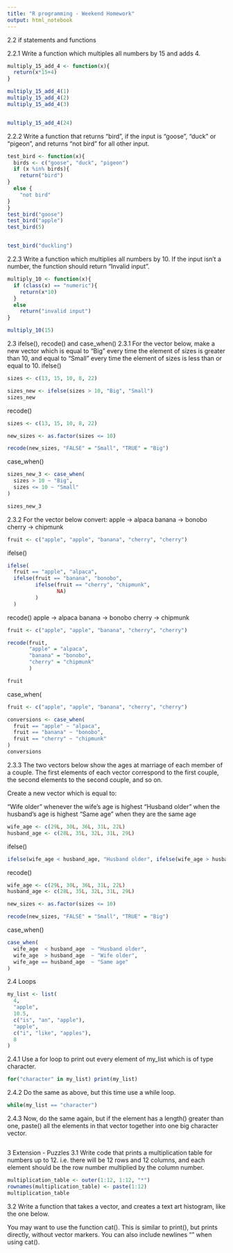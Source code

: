 ```yaml
---
title: "R programming - Weekend Homework"
output: html_notebook
---
```

2.2 if statements and functions

2.2.1
Write a function which multiples all numbers by 15 and adds 4.
```r
multiply_15_add_4 <- function(x){
  return(x*15+4)
}

multiply_15_add_4(1)
multiply_15_add_4(2)
multiply_15_add_4(3)


multiply_15_add_4(24)
```
2.2.2
Write a function that returns “bird”, if the input is “goose”, “duck” or “pigeon”, and returns “not bird” for all other input.
```r


test_bird <- function(x){
  birds <- c("goose", "duck", "pigeon")
  if (x %in% birds){
    return("bird")
}
  else {
    "not bird"
}
}
test_bird("goose")
test_bird("apple")
test_bird(5)


test_bird("duckling")

```
2.2.3
Write a function which multiplies all numbers by 10. If the input isn’t a number, the function should return “Invalid input”.
```r
multiply_10 <- function(x){
  if (class(x) == "numeric"){
    return(x*10)
  }
  else
    return("invalid input")
}

multiply_10(15)
```
2.3 ifelse(), recode() and case_when()
2.3.1
For the vector below, make a new vector which is equal to “Big” every time the element of sizes is greater than 10, and equal to “Small” every time the element of sizes is less than or equal to 10.
ifelse()
```r
sizes <- c(13, 15, 10, 8, 22)
```

```r
sizes_new <- ifelse(sizes > 10, "Big", "Small")
sizes_new
```
recode()
```r

sizes <- c(13, 15, 10, 8, 22)

new_sizes <- as.factor(sizes <= 10)

recode(new_sizes, "FALSE" = "Small", "TRUE" = "Big")
```
case_when()
```r
sizes_new_3 <- case_when(
  sizes > 10 ~ "Big",
  sizes <= 10 ~ "Small"
)

sizes_new_3
```

2.3.2
For the vector below convert:
apple → alpaca
banana → bonobo
cherry → chipmunk
```r
fruit <- c("apple", "apple", "banana", "cherry", "cherry")
```
ifelse()
```r
ifelse(
  fruit == "apple", "alpaca",
  ifelse(fruit == "banana", "bonobo",
         ifelse(fruit == "cherry", "chipmunk",
                NA)
         )
  )
```
recode()
apple → alpaca
banana → bonobo
cherry → chipmunk
```r
fruit <- c("apple", "apple", "banana", "cherry", "cherry")

recode(fruit,
       "apple" = "alpaca", 
       "banana" = "bonobo", 
       "cherry" = "chipmunk"
       )

fruit
```
case_when(
```r
fruit <- c("apple", "apple", "banana", "cherry", "cherry")

conversions <- case_when(
  fruit == "apple" ~ "alpaca",
  fruit == "banana" ~ "bonobo",
  fruit == "cherry" ~ "chipmunk"
)
conversions
```
2.3.3
The two vectors below show the ages at marriage of each member of a couple. The first elements of each vector correspond to the first couple, the second elements to the second couple, and so on.

Create a new vector which is equal to:

“Wife older” whenever the wife’s age is highest “Husband older” when the husband’s age is highest “Same age” when they are the same age
```r
wife_age <- c(29L, 30L, 36L, 31L, 22L)
husband_age <- c(28L, 35L, 32L, 31L, 29L)
```
ifelse()
```r
ifelse(wife_age < husband_age, "Husband older", ifelse(wife_age > husband_age, "Wife Older", "Same age"))
```
recode()
```r
wife_age <- c(29L, 30L, 36L, 31L, 22L)
husband_age <- c(28L, 35L, 32L, 31L, 29L)

new_sizes <- as.factor(sizes <= 10)

recode(new_sizes, "FALSE" = "Small", "TRUE" = "Big")
```
case_when()
```r
case_when(
  wife_age  < husband_age  ~ "Husband older",
  wife_age  > husband_age  ~ "Wife older",
  wife_age == husband_age  ~ "Same age"
)
```
2.4 Loops
```r
my_list <- list(
  4,
  "apple",
  10.5,
  c("is", "an", "apple"),
  "apple",
  c("i", "like", "apples"),
  8
)
```
2.4.1
Use a for loop to print out every element of my_list which is of type character.
```r
for("character" in my_list) print(my_list)
```

2.4.2
Do the same as above, but this time use a while loop.
```r
while(my_list == "character")
```

2.4.3
Now, do the same again, but if the element has a length() greater than one, paste() all the elements in that vector together into one big character vector.
```r

```
3 Extension - Puzzles
3.1
Write code that prints a multiplication table for numbers up to 12. i.e. there will be 12 rows and 12 columns, and each element should be the row number multiplied by the column number.

```r
multiplication_table <- outer(1:12, 1:12, "*")
rownames(multiplication_table) <- paste(1:12)
multiplication_table
```
3.2
Write a function that takes a vector, and creates a text art histogram, like the one below.

You may want to use the function cat(). This is similar to print(), but prints directly, without vector markers. You can also include newlines "\n" when using cat().
```r

```















